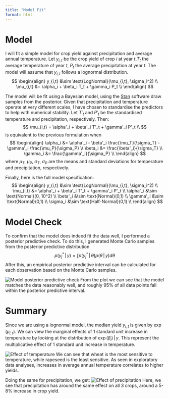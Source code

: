 ```yaml
---
title: "Model Fit"
format: html
---
```


# Model

I will fit a simple model for crop yield against precipitation and average annual temperature. Let $y_{i,t}$ be the crop yield of crop $i$ at year $t$,$T_t$ the average temperature of year $t$, $P_t$ the average precipitation at year $t$. The model will assume that $y_{i,t}$ follows a lognormal distribution. $$
\begin{align}
y_{i,t} &\sim \text{LogNormal}(\mu_{i,t}, \sigma_i^2) \\
\mu_{i,t} &= \alpha_i + \beta_i T_t + \gamma_i P_t \\
\end{align}
$$

The model will be fit using a Bayesian model, using the [Stan](https://mc-stan.org/) software draw samples from the posterior. Given that precipitation and temperature operate at very different scales, I have chosen to standardise the predictors to help with numerical stability. Let $T'_t$ and $P'_t$ be the standardised temperature and precipitation, respectively. Then: $$
\mu_{i,t} = \alpha'_i + \beta'_i T'_t + \gamma'_i P'_t \\
$$ is equivalent to the previous formulation when $$
\begin{align}
\alpha_i &= \alpha'_i - \beta'_i \frac{\mu_T}{\sigma_T} - \gamma'_i \frac{\mu_P}{\sigma_P} \\
\beta_i &= \frac{\beta'_i}{\sigma_T} \\
\gamma_i &= \frac{\gamma'_i}{\sigma_P} \\
\end{align}
$$ where $\mu_T$, $\mu_P$, $\sigma_T$, $\sigma_P$ are the means and standard deviations for temperature and precipitation, respectively.

Finally, here is the full model specification: 
$$
\begin{align}
y_{i,t} &\sim \text{LogNormal}(\mu_{i,t}, \sigma_i^2) \\
\mu_{i,t} &= \alpha'_i + \beta'_i T'_t + \gamma'_i P'_t \\
\alpha'_i &\sim \text{Normal}(0, 10^2) \\
\beta'_i &\sim \text{Normal}(0,1) \\
\gamma'_i &\sim \text{Normal}(0,1) \\
\sigma_i &\sim \text{Half-Normal}(0,1) \\
\end{align}
$$

# Model Check

To confirm that the model does indeed fit the data well, I performed a posterior predictive check. To do this, I generated Monte Carlo samples from the posterior predictive distribution 
$$
p(y^*_j \, | \, y) = \int p(y^*_j \, | \, \theta) p(\theta \, | \, y) d\theta 
$$ 
After this, an empirical posterior predictive interval can be calculated for each observation based on the Monte Carlo samples.

![Model posterior predictive check](./outputs/200-model-fit/posterior_pred.png "Posterior Predictive Check Plot") From the plot we can see that the model matches the data reasonably well, and roughly 95% of all data points fall within the posterior predictive interval.

# Summary

Since we are using a lognormal model, the median yield $y_{i,t}$ is given by $\exp(\mu_{i,t})$. We can view the marginal effects of 1 standard unit increase in temperature by looking at the distribution of $\exp(\beta_i) \, | \, y$. This represent the multiplicative effect of 1 standard unit increase in temperature.

![Effect of temperature](./outputs/200-model-fit/temp_effects.png "Effect of temperature on median yield") We can see that wheat is the most sensitive to temperature, while rapeseed is the least sensitive. As seen in exploratory data analyses, increases in average annual temperature correlates to higher yields.

Doing the same for precipitation, we get: ![Effect of precipitation](./outputs/200-model-fit/precipitation_effects.png "Effect of precipitation on median yield") Here, we see that precipitation has around the same effect on all 3 crops, around a 5-8% increase in crop yield.
